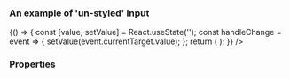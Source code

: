 
<Meta title="DCXLibrary/Form/Radio" component={FormRadio} />

### An example of 'un-styled' Input

<Canvas>
  <Story name="un-styled">
    {() => {
      const [value, setValue] = React.useState('');
      const handleChange = event => {
        setValue(event.currentTarget.value);
      };
      return (
        <FormRadio
          label="text example"
          name="group1"
          value="value"
          id="radio-1"
          onChange={handleChange}
        />
      );
    }}
    />
  </Story>
</Canvas>

### Properties

<Props of={FormRadio} />
